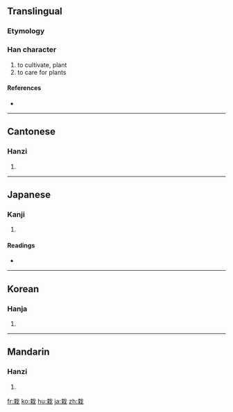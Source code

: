 ==Translingual==

===Etymology===
{{Han compound|木|𢦏|c1=s|c2=p|ls=psc}}

===Han character===
{{Han char|rn=75|rad=木|as=06|sn=10|four=4395<sub>0</sub>|canj=十戈木 (JID)}}

# to cultivate, plant
# to care for plants

====References====
* {{Han ref|kx=0524.120|dkj=14750|dj=0913.040|hdz=21193.060|uh=683D|ud=26685|bh=AEE2|bd=44770}}

----

==Cantonese==

===Hanzi===
{{yue-hanzi|jyut=|y=joi1}}

# {{defn|Cantonese|sort=木06}}

----

==Japanese==

===Kanji===
{{ja-kanji|grade=c|rs=木06}}

# {{defn|Japanese|sort=木06}}

====Readings====
* {{ja-readings|on=[[さい]] (sai)|kun=[[うえる]] (ueru)}}

----

==Korean==

===Hanja===
{{ko-hanja|hangeul=재|eumhun=|rv=jae|mr=chae|y=cay}}

# {{defn|Korean|sort=木06}}

----

==Mandarin==

===Hanzi===
{{cmn-hanzi|pin=[[zāi]] ([[zai1]]), [[zài]] ([[zai4]])|wg=tsai<sup>1</sup>, tsai<sup>4</sup>}}

# {{defn|Mandarin|sort=木06}}

[[fr:栽]]
[[ko:栽]]
[[hu:栽]]
[[ja:栽]]
[[zh:栽]]
